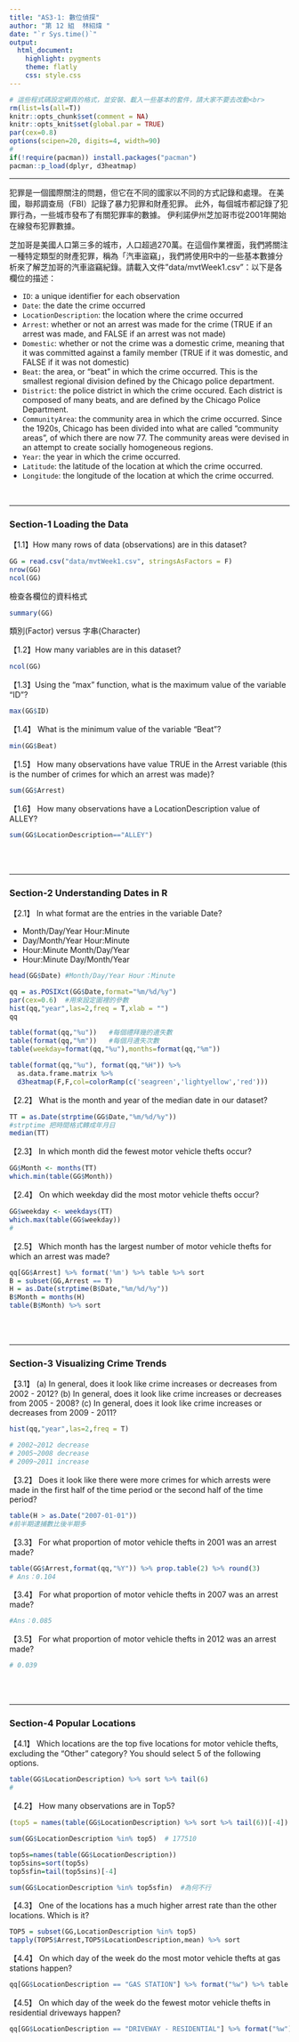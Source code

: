 ```yaml
---
title: "AS3-1: 數位偵探"
author: "第 12 組  林紹煒 "
date: "`r Sys.time()`"
output: 
  html_document:
    highlight: pygments
    theme: flatly
    css: style.css
---
```


```r
# 這些程式碼設定網頁的格式，並安裝、載入一些基本的套件，請大家不要去改動<br>
rm(list=ls(all=T))
knitr::opts_chunk$set(comment = NA)
knitr::opts_knit$set(global.par = TRUE)
par(cex=0.8)
options(scipen=20, digits=4, width=90)
#
if(!require(pacman)) install.packages("pacman")
pacman::p_load(dplyr, d3heatmap)
```
<hr>

犯罪是一個國際關注的問題，但它在不同的國家以不同的方式記錄和處理。 在美國，聯邦調查局（FBI）記錄了暴力犯罪和財產犯罪。 此外，每個城市都記錄了犯罪行為，一些城市發布了有關犯罪率的數據。 伊利諾伊州芝加哥市從2001年開始在線發布犯罪數據。

芝加哥是美國人口第三多的城市，人口超過270萬。在這個作業裡面，我們將關注一種特定類型的財產犯罪，稱為「汽車盜竊」，我們將使用R中的一些基本數據分析來了解芝加哥的汽車盜竊紀錄。請載入文件"data/mvtWeek1.csv"：以下是各欄位的描述：

+ `ID`: a unique identifier for each observation
+ `Date`: the date the crime occurred
+ `LocationDescription`: the location where the crime occurred
+ `Arrest`: whether or not an arrest was made for the crime (TRUE if an arrest was made, and FALSE if an arrest was not made)
+ `Domestic`: whether or not the crime was a domestic crime, meaning that it was committed against a family member (TRUE if it was domestic, and FALSE if it was not domestic)
+ `Beat`: the area, or "beat" in which the crime occurred. This is the smallest regional division defined by the Chicago police department.
+ `District`: the police district in which the crime occured. Each district is composed of many beats, and are defined by the Chicago Police Department.
+ `CommunityArea`: the community area in which the crime occurred. Since the 1920s, Chicago has been divided into what are called "community areas", of which there are now 77. The community areas were devised in an attempt to create socially homogeneous regions.
+ `Year`: the year in which the crime occurred.
+ `Latitude`: the latitude of the location at which the crime occurred.
+ `Longitude`: the longitude of the location at which the crime occurred.

<br>

- - -

###  Section-1 Loading the Data

【1.1】How many rows of data (observations) are in this dataset?
```r
GG = read.csv("data/mvtWeek1.csv", stringsAsFactors = F)
nrow(GG)
ncol(GG)
```

檢查各欄位的資料格式
```r
summary(GG)
```

類別(Factor) versus 字串(Character)

【1.2】How many variables are in this dataset?
```r
ncol(GG)
```


【1.3】Using the "max" function, what is the maximum value of the variable "ID"?
```r
max(GG$ID)
```


【1.4】 What is the minimum value of the variable "Beat"?
```r
min(GG$Beat)
```


【1.5】 How many observations have value TRUE in the Arrest variable (this is the number of crimes for which an arrest was made)?
```r
sum(GG$Arrest) 
```

【1.6】 How many observations have a LocationDescription value of ALLEY?
```r
sum(GG$LocationDescription=="ALLEY")
```


<br><br>

- - -

### Section-2 Understanding Dates in R

【2.1】 In what format are the entries in the variable Date?

+ Month/Day/Year Hour:Minute
+ Day/Month/Year Hour:Minute
+ Hour:Minute Month/Day/Year
+ Hour:Minute Day/Month/Year

```r
head(GG$Date) #Month/Day/Year Hour：Minute  
```

```r
qq = as.POSIXct(GG$Date,format="%m/%d/%y")
par(cex=0.6)  #用來設定圖裡的參數
hist(qq,"year",las=2,freq = T,xlab = "")
qq
```

```r
table(format(qq,"%u"))   #每個禮拜幾的遺失數
table(format(qq,"%m"))   #每個月遺失次數
table(weekday=format(qq,"%u"),months=format(qq,"%m"))
```

```r
table(format(qq,"%u"), format(qq,"%H")) %>% 
  as.data.frame.matrix %>% 
  d3heatmap(F,F,col=colorRamp(c('seagreen','lightyellow','red')))
```


【2.2】 What is the month and year of the median date in our dataset? 
```r
TT = as.Date(strptime(GG$Date,"%m/%d/%y"))  
#strptime 把時間格式轉成年月日
median(TT)
```

【2.3】 In which month did the fewest motor vehicle thefts occur?
```r
GG$Month <- months(TT)
which.min(table(GG$Month))
```

【2.4】 On which weekday did the most motor vehicle thefts occur?
```r
GG$weekday <- weekdays(TT)
which.max(table(GG$weekday))
#
```

【2.5】 Which month has the largest number of motor vehicle thefts for which an arrest was made?
```r
qq[GG$Arrest] %>% format('%m') %>% table %>% sort
B = subset(GG,Arrest == T)
H = as.Date(strptime(B$Date,"%m/%d/%y"))
B$Month = months(H)
table(B$Month) %>% sort

```

<br><br>

- - -

### Section-3 Visualizing Crime Trends

【3.1】 (a) In general, does it look like crime increases or decreases from 2002 - 2012? (b) In general, does it look like crime increases or decreases from 2005 - 2008? (c) In general, does it look like crime increases or decreases from 2009 - 2011?
```r
hist(qq,"year",las=2,freq = T)

# 2002~2012 decrease
# 2005~2008 decrease
# 2009~2011 increase
```

【3.2】 Does it look like there were more crimes for which arrests were made in the first half of the time period or the second half of the time period?
```r
table(H > as.Date("2007-01-01"))
#前半期逮捕數比後半期多
```

【3.3】 For what proportion of motor vehicle thefts in 2001 was an arrest made?
```r
table(GG$Arrest,format(qq,"%Y")) %>% prop.table(2) %>% round(3)
# Ans：0.104
```

【3.4】 For what proportion of motor vehicle thefts in 2007 was an arrest made?
```r

#Ans：0.085
```

【3.5】 For what proportion of motor vehicle thefts in 2012 was an arrest made?
```r
# 0.039
```

<br><br>

- - -

### Section-4 Popular Locations

【4.1】 Which locations are the top five locations for motor vehicle thefts, excluding the "Other" category? You should select 5 of the following options.

```r
table(GG$LocationDescription) %>% sort %>% tail(6)
#
```

【4.2】 How many observations are in Top5?
```r
(top5 = names(table(GG$LocationDescription) %>% sort %>% tail(6))[-4])

sum(GG$LocationDescription %in% top5)  # 177510
```
```r
top5s=names(table(GG$LocationDescription))
top5sins=sort(top5s)
top5sfin=tail(top5sins)[-4]

sum(GG$LocationDescription %in% top5sfin)  #為何不行
```

【4.3】 One of the locations has a much higher arrest rate than the other locations. Which is it? 
```r
TOP5 = subset(GG,LocationDescription %in% top5)
tapply(TOP5$Arrest,TOP5$LocationDescription,mean) %>% sort
```

【4.4】 On which day of the week do the most motor vehicle thefts at gas stations happen?
```r
qq[GG$LocationDescription == "GAS STATION"] %>% format("%w") %>% table %>% sort 
```

【4.5】 On which day of the week do the fewest motor vehicle thefts in residential driveways happen?
```r
qq[GG$LocationDescription == "DRIVEWAY - RESIDENTIAL"] %>% format("%w") %>% table %>% sort 
```


<br><br><br>


